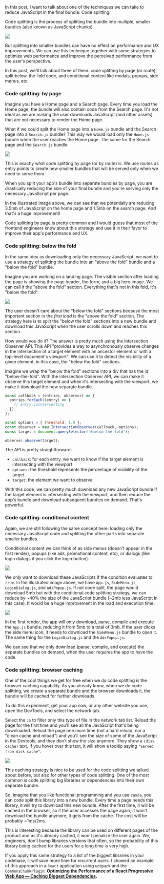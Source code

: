 In this post, I want to talk about one of the techniques we can take to reduce JavaScript in the final bundle: Code splitting.

Code splitting is the process of splitting the bundle into multiple, smaller bundles (also known as JavaScript chunks).

<img
  src="/web-performance-code-splitting-strategies-and-react-applications/1.code-splitting-basics.png"
  loading="lazy"
/>

But splitting into smaller bundles can have no effect on performance and UX improvements. We can use this technique together with some strategies to optimize web performance and improve the perceived performance from the user's perspective.

In this post, we'll talk about three of them: code splitting by page (or route), split below-the-fold code, and conditional content like modals, popups, side menus, etc.

### Code splitting: by page

Imagine you have a Home page and a Search page. Every time you load the Home page, the bundle will also contain code from the Search page. It's not ideal as we are making the user downloads JavaScript (and other assets) that are not necessary to render the Home page.

What if we could split the Home page into a `Home.js` bundle and the Search page into a `Search.js` bundle? This way we would load only the `Home.js` bundle when the user reaches the Home page. The same for the Search page and the `Search.js` bundle.

<img
  src="/web-performance-code-splitting-strategies-and-react-applications/2.code-splitting-by-page.png"
  loading="lazy"
/>

This is exactly what code splitting by page (or by route) is. We use routes as entry points to create new smaller bundles that will be served only when we need to serve them.

When you split your app's bundle into separate bundles by page, you are drastically reducing the size of your final bundle and you're serving only the necessary JavaScript per page.

In the illustrated image above, we can see that we potentially are reducing 3.5mb of JavaScript on the home page and 1.5mb on the search page. And that's a huge improvement!

Code splitting by page is pretty common and I would guess that most of the frontend engineers know about this strategy and use it in their favor to improve their app's performance and UX.

### Code splitting: below the fold

In the same idea as downloading only the necessary JavaScript, we want to use a strategy of splitting the bundle into an "above the fold" bundle and a "below the fold" bundle.

Imagine you are working on a landing page. The visible section after loading the page is showing the page header, the form, and a big hero image. We can call it the "above the fold" section. Everything that's not in this fold, it's "below the fold".

<img
  src="/web-performance-code-splitting-strategies-and-react-applications/3.above-below-the-fold.png"
  loading="lazy"
/>

The user doesn't care about the "below the fold" sections because the most important section in the _first load_ is the "above the fold" section. The strategy here is to split the "below the fold" sections into a new bundle and download this JavaScript when the user scrolls down and reaches this section.

How would you do it? The answer is pretty much using the Intersection Observer API. This API "provides a way to asynchronously observe changes in the intersection of a target element with an ancestor element or with a top-level document's viewport". We can use it to detect the visibility of a given element, in this case, the "below the fold" sections.

Imagine we wrap the "below the fold" sections into a div that has the id "below-the-fold". With the Intersection Observer API, we can make it observe this target element and when it's intersecting with the viewport, we make it download the new separate bundle.

```javascript
const callback = (entries, observer) => {
  entries.forEach((entry) => {
    // entry.isIntersecting
  });
};

const options = { threshold: 1.0 };
const observer = new IntersectionObserver(callback, options);
const target = document.querySelector('#below-the-fold');

observer.observe(target);
```

The API is pretty straightforward:

- `callback`: for each entry, we want to know if the target element is intersecting with the viewport
- `options`: the threshold represents the percentage of visibility of the target.
- `target`: the element we want to observe

With this code, we can pretty much download any new JavaScript bundle if the target element is intersecting with the viewport, and then reduce the app's bundle and download subsequent bundles on demand. That's powerful.

### Code splitting: conditional content

Again, we are still following the same concept here: loading only the necessary JavaScript code and splitting the other parts into separate smaller bundles.

Conditional content we can think of as side menus (doesn't appear in the first render), popups (like ads, promotional content, etc), or dialogs (like login dialogs if you click the login button).

<img
  class="full"
  src="/web-performance-code-splitting-strategies-and-react-applications/4.conditional-splitting.png"
  loading="lazy"
/>

We only want to download these JavaScripts if the condition evaluates to `true`. In the illustrated image above, we have `App.js`, `SideMenu.js`, `LoginDialog.js`, and `AdsPopup.js`. If not code split, the page would download 5mb but with the conditional code splitting strategy, we can reduce by ~40% the size of the JavaScript bundle (~2mb less JavaScript in this case). It would be a huge improvement in the load and execution time.

<img
  class="full"
  src="/web-performance-code-splitting-strategies-and-react-applications/5.conditional-splitting-flow.png"
  loading="lazy"
/>

In the first render, the app will only download, parse, compile and execute the `App.js` bundle, reducing it from 5mb to a total of 3mb. If the user clicks the side menu icon, it needs to download the `SideMenu.js` bundle to open it. The same thing for the `LoginDialog.js` and the `AdsPopup.js`.

We can see that we only download (parse, compile, and execute) the separate bundles on demand, when the user requires the app to have the code.

### Code splitting: browser caching

One of the cool things we get for free when we do code splitting is the browser caching capability. As you already know, when we do code splitting, we create a separate bundle and the browser downloads it, the bundle will be cached for further downloads.

To do this experiment, get your app now, or any other website you use, open the DevTools, and select the network tab.

Select the `JS` to filter only this type of file in the network tab list. Reload the page for the first time and you'll see all the JavaScript that's being downloaded. Reload the page one more time (not a hard reload, nor a "clean cache and reload") and you'll see the size of some of the JavaScript in the Devtools, and they don't show the size anymore. They show a `(disk cache)` text. If you hover over this text, it will show a tooltip saying `"Served from disk cache"`.

<img
  class="full"
  src="/web-performance-code-splitting-strategies-and-react-applications/6.disk-cache.png"
  loading="lazy"
/>

This caching strategy is nice to be used for the code splitting we talked about before, but also for other types of code splitting. One of the most common is code splitting big libraries or dependencies into their own separate bundle.

So, imagine that you like functional programming and you use `ramda`, you can code split this library into a new bundle. Every time a page needs this library, it will try to download this new bundle. After the first time, it will be cached in the browser, so if the user accesses the page again, it won't download the bundle anymore, it gets from the cache. The cost will be probably ~1ms/2ms.

This is interesting because the library can be used on different pages of the product and as it's already cached, it won't penalize the user again. We, engineers, don't bump libraries versions that often, so the probability of this library being cached for the users for a long time is very high.

If you apply this same strategy to a list of the biggest libraries in your codebase, it will save more time for recurrent users. I showed an example of this approach in a `React` application using `webpack` and the `CommonsChunkPlugin`: **[Optimizing the Performance of a React Progressive Web App — Caching Biggest Dependencies](/optimizing-the-performance-of-a-react-progressive-web-app#caching-biggest-dependencies).**
